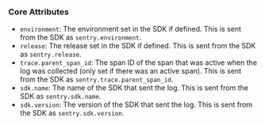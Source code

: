### Core Attributes

- `environment`: The environment set in the SDK if defined. This is sent from the SDK as `sentry.environment`.
- `release`: The release set in the SDK if defined. This is sent from the SDK as `sentry.release`.
- `trace.parent_span_id`: The span ID of the span that was active when the log was collected (only set if there was an active span). This is sent from the SDK as `sentry.trace.parent_span_id`.
- `sdk.name`: The name of the SDK that sent the log. This is sent from the SDK as `sentry.sdk.name`.
- `sdk.version`: The version of the SDK that sent the log. This is sent from the SDK as `sentry.sdk.version`.

